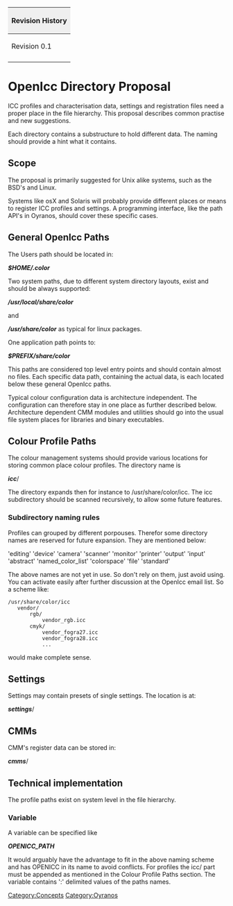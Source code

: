 {| style="width:100%;text-align:left"
|+
! style="background:#efefef;text-align:left" colspan="4" | Revision History
|-
| Revision 0.1
| 2007-09-17 
| Kai-Uwe Behrmann
| A write down of [[OpenICC]] email discussions.
|-
|}



= OpenIcc Directory Proposal =

ICC profiles and characterisation data, settings and registration files need a proper place in the file hierarchy. This proposal describes common practise and new suggestions.

Each directory contains a substructure to hold different data. The naming should provide a hint what it contains.


== Scope ==
The proposal is primarily suggested for Unix alike systems, such as the BSD's and Linux.

Systems like osX and Solaris will probably provide different places or means to register ICC profiles and settings. A programming interface, like the path API's in Oyranos, should cover these specific cases.

== General OpenIcc Paths ==
The Users path should be located in:

'''''$HOME/.color'''''

Two system paths, due to different system directory layouts, exist and should be always supported:

'''''/usr/local/share/color'''''

and

'''''/usr/share/color''''' as typical for linux packages.

One application path points to:

'''''$PREFIX/share/color'''''

This paths are considered top level entry points and should contain almost no files.
Each specific data path, containing the actual data, is each located below these general OpenIcc paths.

Typical colour configuration data is architecture independent. The configuration can therefore stay in one place as further described below. 
Architecture dependent CMM modules and utilities should go into the usual file system places for libraries and binary executables.

== Colour Profile Paths ==
The colour management systems should provide various locations for storing common place colour profiles.
The directory name is

'''''icc'''''/

The directory expands then for instance to /usr/share/color/icc.
The icc subdirectory should be scanned recursively, to allow some future features.
=== Subdirectory naming rules ===
Profiles can grouped by different porpouses. Therefor some directory names are reserved for future expansion. They are mentioned below:

'editing' 'device' 'camera' 'scanner' 'monitor' 'printer' 'output' 'input' 'abstract' 'named_color_list' 'colorspace' 'file' 'standard'

The above names are not yet in use. So don't rely on them, just avoid using. You can activate easily after further discussion at the OpenIcc email list.
So a scheme like:
 /usr/share/color/icc
    vendor/
        rgb/
            vendor_rgb.icc
        cmyk/
            vendor_fogra27.icc
            vendor_fogra28.icc
            ...
would make complete sense.

== Settings ==
Settings may contain presets of single settings.
The location is at:

'''''settings'''''/


== CMMs ==
CMM's register data can be stored in:

'''''cmms'''''/


== Technical implementation ==
The profile paths exist on system level in the file hierarchy.

=== Variable ===
A variable can be specified like 

'''''OPENICC_PATH'''''

It would arguably have the advantage to fit in the above naming scheme and has OPENICC in its name to avoid conflicts. For profiles the icc/ part must be appended as mentioned in the Colour Profile Paths section. The variable contains ':' delimited values of the paths names.


[[Category:Concepts]]
[[Category:Oyranos]]